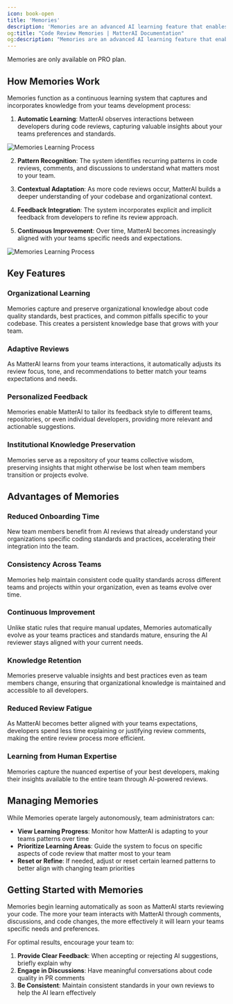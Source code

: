```yaml
---
icon: book-open
title: 'Memories'
description: 'Memories are an advanced AI learning feature that enables MatterAI to automatically adapt and improve its code review capabilities based on your teams interactions and feedback. Unlike static rulesets, Memories dynamically evolve over time, learning from pull request comments, discussions, and code patterns specific to your organization.'
og:title: "Code Review Memories | MatterAI Documentation"
og:description: "Memories are an advanced AI learning feature that enables MatterAI to automatically adapt and improve its code review capabilities based on your teams interactions and feedback. Unlike static rulesets, Memories dynamically evolve over time, learning from pull request comments, discussions, and code patterns specific to your organization."
---
```


<Note>
Memories are only available on PRO plan.
</Note>

## How Memories Work

Memories function as a continuous learning system that captures and incorporates knowledge from your teams development process:

1. **Automatic Learning**: MatterAI observes interactions between developers during code reviews, capturing valuable insights about your teams preferences and standards.

<Frame>
<img src="/images/features/github-chat.png" alt="Memories Learning Process" />
</Frame>


2. **Pattern Recognition**: The system identifies recurring patterns in code reviews, comments, and discussions to understand what matters most to your team.

3. **Contextual Adaptation**: As more code reviews occur, MatterAI builds a deeper understanding of your codebase and organizational context.

4. **Feedback Integration**: The system incorporates explicit and implicit feedback from developers to refine its review approach.

5. **Continuous Improvement**: Over time, MatterAI becomes increasingly aligned with your teams specific needs and expectations.

<Frame>
<img src="/images/features/memories.png" alt="Memories Learning Process" />
</Frame>

## Key Features

### Organizational Learning

Memories capture and preserve organizational knowledge about code quality standards, best practices, and common pitfalls specific to your codebase. This creates a persistent knowledge base that grows with your team.

### Adaptive Reviews

As MatterAI learns from your teams interactions, it automatically adjusts its review focus, tone, and recommendations to better match your teams expectations and needs.

### Personalized Feedback

Memories enable MatterAI to tailor its feedback style to different teams, repositories, or even individual developers, providing more relevant and actionable suggestions.

### Institutional Knowledge Preservation

Memories serve as a repository of your teams collective wisdom, preserving insights that might otherwise be lost when team members transition or projects evolve.

## Advantages of Memories

### Reduced Onboarding Time

New team members benefit from AI reviews that already understand your organizations specific coding standards and practices, accelerating their integration into the team.

### Consistency Across Teams

Memories help maintain consistent code quality standards across different teams and projects within your organization, even as teams evolve over time.

### Continuous Improvement

Unlike static rules that require manual updates, Memories automatically evolve as your teams practices and standards mature, ensuring the AI reviewer stays aligned with your current needs.

### Knowledge Retention

Memories preserve valuable insights and best practices even as team members change, ensuring that organizational knowledge is maintained and accessible to all developers.

### Reduced Review Fatigue

As MatterAI becomes better aligned with your teams expectations, developers spend less time explaining or justifying review comments, making the entire review process more efficient.

### Learning from Human Expertise

Memories capture the nuanced expertise of your best developers, making their insights available to the entire team through AI-powered reviews.

## Managing Memories

While Memories operate largely autonomously, team administrators can:

- **View Learning Progress**: Monitor how MatterAI is adapting to your teams patterns over time
- **Prioritize Learning Areas**: Guide the system to focus on specific aspects of code review that matter most to your team
- **Reset or Refine**: If needed, adjust or reset certain learned patterns to better align with changing team priorities

## Getting Started with Memories

Memories begin learning automatically as soon as MatterAI starts reviewing your code. The more your team interacts with MatterAI through comments, discussions, and code changes, the more effectively it will learn your teams specific needs and preferences.

For optimal results, encourage your team to:

1. **Provide Clear Feedback**: When accepting or rejecting AI suggestions, briefly explain why
2. **Engage in Discussions**: Have meaningful conversations about code quality in PR comments
3. **Be Consistent**: Maintain consistent standards in your own reviews to help the AI learn effectively